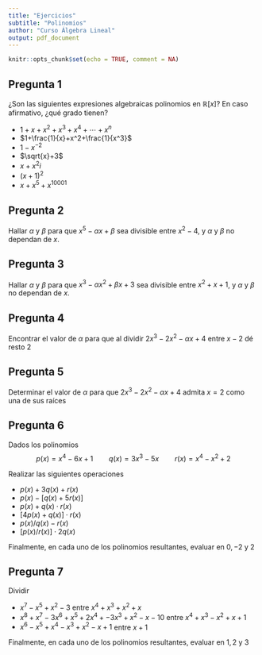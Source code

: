 ```yaml
---
title: "Ejercicios"
subtitle: "Polinomios"
author: "Curso Álgebra Lineal"
output: pdf_document
---
```


```r
knitr::opts_chunk$set(echo = TRUE, comment = NA)
```

## Pregunta 1

¿Son las siguientes expresiones algebraicas polinomios en $\mathbb{R}[x]$? En caso afirmativo, ¿qué grado tienen?

-   $1+x+x^2+x^3+x^4+\cdots+x^n$
-   $1+\frac{1}{x}+x^2+\frac{1}{x^3}$
-   $1-x^{-2}$
-   $\sqrt{x}+3$
-   $x+x^2i$
-   $(x+1)^2$
-   $x+x^5+x^{10001}$

## Pregunta 2

Hallar $\alpha$ y $\beta$ para que $x^5-\alpha x+\beta$ sea divisible entre $x^2-4$, y $\alpha$ y $\beta$ no dependan de $x$.

## Pregunta 3

Hallar $\alpha$ y $\beta$ para que $x^3-\alpha x^2+\beta x+3$ sea divisible entre $x^2+x+1$, y $\alpha$ y $\beta$ no dependan de $x$.

## Pregunta 4

Encontrar el valor de $\alpha$ para que al dividir $2x^3-2x^2-\alpha x+4$ entre $x-2$ dé resto 2

## Pregunta 5

Determinar el valor de $\alpha$ para que $2x^3-2x^2-\alpha x+4$ admita $x = 2$ como una de sus raíces

## Pregunta 6

Dados los polinomios $$p(x) = x^4-6x+1\qquad q(x) = 3x^3-5x\qquad r(x) = x^4-x^2+2$$

Realizar las siguientes operaciones

-   $p(x)+3q(x)+r(x)$
-   $p(x)-[q(x)+5r(x)]$
-   $p(x)+q(x) \cdot r(x)$
-   $[4p(x)+q(x)] \cdot r(x)$
-   $p(x)/q(x)-r(x)$
-   $[p(x)/r(x)] \cdot 2q(x)$

Finalmente, en cada uno de los polinomios resultantes, evaluar en $0,-2$ y $2$

## Pregunta 7

Dividir

-   $x^7-x^5+x^2-3$ entre $x^4+x^3+x^2+x$
-   $x^8+x^7-3x^6+x^5+2x^4+-3x^3+x^2-x-10$ entre $x^4+x^3-x^2+x+1$
-   $x^6-x^5+x^4-x^3+x^2-x+1$ entre $x+1$

Finalmente, en cada uno de los polinomios resultantes, evaluar en $1,2$ y $3$
